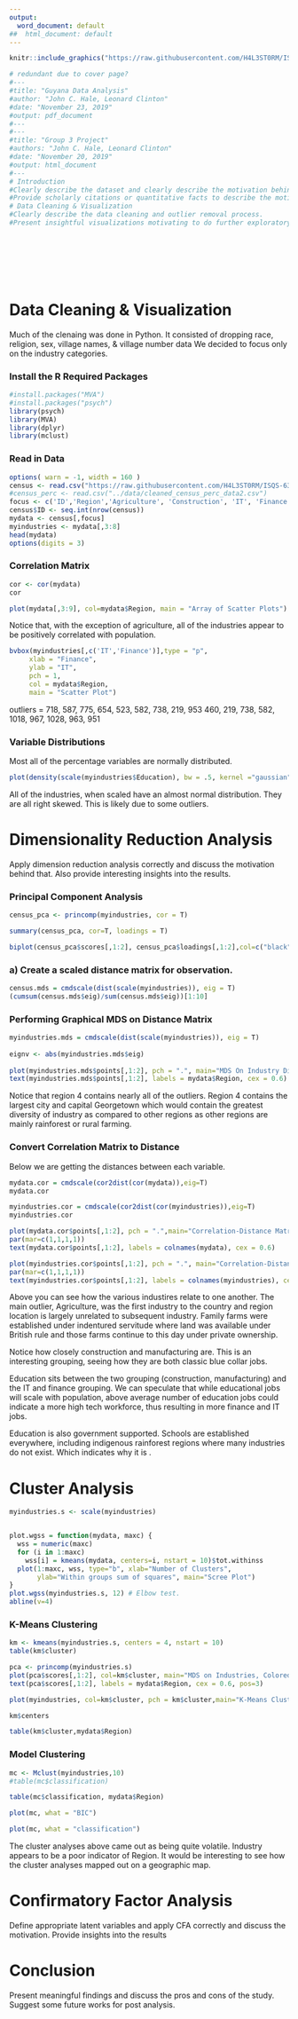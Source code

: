 ```yaml
---
output:
  word_document: default
##  html_document: default
---
```



```r
knitr::include_graphics("https://raw.githubusercontent.com/H4L3ST0RM/ISQS-6350-Group3-Project/master/Guyana/src/cover_page.jpg") # insert cover page

# redundant due to cover page?
#---
#title: "Guyana Data Analysis"
#author: "John C. Hale, Leonard Clinton"
#date: "November 23, 2019"
#output: pdf_document
#---
#---
#title: "Group 3 Project"
#authors: "John C. Hale, Leonard Clinton"
#date: "November 20, 2019"
#output: html_document
#---
# Introduction
#Clearly describe the dataset and clearly describe the motivation behind studying the data. 
#Provide scholarly citations or quantitative facts to describe the motivation
# Data Cleaning & Visualization
#Clearly describe the data cleaning and outlier removal process.
#Present insightful visualizations motivating to do further exploratory or confirmatory analysis.
```
&nbsp;

&nbsp;

&nbsp;

# Data Cleaning & Visualization

Much of the clenaing was done in Python. It consisted of dropping race, religion, sex, village names, & village number data We decided to focus only on the industry categories. 

### Install the R Required Packages
```r
#install.packages("MVA")
#install.packages("psych")
library(psych)
library(MVA)
library(dplyr)
library(mclust)
```

### Read in Data
```r
options( warn = -1, width = 160 )
census <- read.csv("https://raw.githubusercontent.com/H4L3ST0RM/ISQS-6350-Group3-Project/master/Guyana/data/cleaned_census_data2.csv")
#census_perc <- read.csv("../data/cleaned_census_perc_data2.csv")
focus <- c('ID','Region','Agriculture', 'Construction', 'IT', 'Finance', 'Education', 'Manufacturing', 'Population')
census$ID <- seq.int(nrow(census))
mydata <- census[,focus]
myindustries <- mydata[,3:8]
head(mydata)
options(digits = 3)

```

### Correlation Matrix
```r
cor <- cor(mydata)
cor
```
```r
plot(mydata[,3:9], col=mydata$Region, main = "Array of Scatter Plots")
```
Notice that, with the exception of agriculture, all of the industries appear to be positively correlated with population. 


```r
bvbox(myindustries[,c('IT','Finance')],type = "p",
     xlab = "Finance",
     ylab = "IT",
     pch = 1,
     col = mydata$Region,
     main = "Scatter Plot")
```
outliers = 718, 587, 775, 654, 523, 582, 738, 219, 953
           460, 219, 738, 582, 1018, 967, 1028, 963, 951

### Variable Distributions
Most all of the percentage variables are normally distributed.
```r
plot(density(scale(myindustries$Education), bw = .5, kernel ="gaussian"), main="Density Plot of Quantity Of Education Jobs")
```

All of the industries, when scaled have an almost normal distribution. They are all right skewed. This is likely due to some outliers. 

# Dimensionality Reduction Analysis
Apply dimension reduction analysis correctly and discuss the motivation behind that. Also provide interesting insights into the results.

### Principal Component Analysis

```r
census_pca <- princomp(myindustries, cor = T)

summary(census_pca, cor=T, loadings = T)
```
```r
biplot(census_pca$scores[,1:2], census_pca$loadings[,1:2],col=c("black", "red"), cex = 1, main="PCA-Biplot of Industries")
```

### a) Create a scaled distance matrix for observation.
```r
census.mds = cmdscale(dist(scale(myindustries)), eig = T) 
(cumsum(census.mds$eig)/sum(census.mds$eig))[1:10]
```

### Performing Graphical MDS on Distance Matrix
```r
myindustries.mds = cmdscale(dist(scale(myindustries)), eig = T) 
 
eignv <- abs(myindustries.mds$eig) 
 
plot(myindustries.mds$points[,1:2], pch = ".", main="MDS On Industry Distance Matrix (Village labeled by Region)")
text(myindustries.mds$points[,1:2], labels = mydata$Region, cex = 0.6) 
```

Notice that region 4 contains nearly all of the outliers.  Region 4 contains the largest city and capital Georgetown which would contain the greatest diversity of industry as compared to other regions as other regions are mainly rainforest or rural farming.



### Convert Correlation Matrix to Distance

Below we are getting the distances between each variable. 

```r
mydata.cor = cmdscale(cor2dist(cor(mydata)),eig=T)
mydata.cor
```

```r
myindustries.cor = cmdscale(cor2dist(cor(myindustries)),eig=T)
myindustries.cor
```

```r
plot(mydata.cor$points[,1:2], pch = ".",main="Correlation-Distance Matrix")
par(mar=c(1,1,1,1))
text(mydata.cor$points[,1:2], labels = colnames(mydata), cex = 0.6)

```

```r
plot(myindustries.cor$points[,1:2], pch = ".", main="Correlation-Distance Matrix (Only Industries)")
par(mar=c(1,1,1,1))
text(myindustries.cor$points[,1:2], labels = colnames(myindustries), cex = 0.6)
```

Above you can see how the various industires relate to one another.  The main outlier, Agriculture, was the first industry to the country and region location is largely unrelated to subsequent industry.  Family farms were established under indentured servitude where land was available under British rule and those farms continue to this day under private ownership. 

Notice how closely construction and manufacturing are. This is an interesting grouping, seeing how they are both classic blue collar jobs. 

Education sits between the two grouping (construction, manufacturing) and the IT and finance grouping. We can speculate that while educational jobs will scale with population, above average number of education jobs could indicate a more high tech workforce, thus resulting in more finance and IT jobs.

Education is also government supported.  Schools are established everywhere, including indigenous rainforest regions where many industries do not exist. Which indicates why it is .

# Cluster Analysis

```r
myindustries.s <- scale(myindustries)


plot.wgss = function(mydata, maxc) {
  wss = numeric(maxc)
  for (i in 1:maxc)
    wss[i] = kmeans(mydata, centers=i, nstart = 10)$tot.withinss
  plot(1:maxc, wss, type="b", xlab="Number of Clusters",
       ylab="Within groups sum of squares", main="Scree Plot")
} 
plot.wgss(myindustries.s, 12) # Elbow test.
abline(v=4)
```
### K-Means Clustering
```r
km <- kmeans(myindustries.s, centers = 4, nstart = 10)
table(km$cluster)
```

```r
pca <- princomp(myindustries.s)
plot(pca$scores[,1:2], col=km$cluster, main="MDS on Industries, Colored by K-Means Clustering (K=4)")
text(pca$scores[,1:2], labels = mydata$Region, cex = 0.6, pos=3) 

```
```r
plot(myindustries, col=km$cluster, pch = km$cluster,main="K-Means Clustering Scatter Plots (K=4)")
```

```r
km$centers
```
```r
table(km$cluster,mydata$Region)
```
### Model Clustering
```r
mc <- Mclust(myindustries,10)
#table(mc$classification)
```
```r
table(mc$classification, mydata$Region)
```
```r
plot(mc, what = "BIC")
```


```r
plot(mc, what = "classification")
```

The cluster analyses above came out as being quite volatile. Industry appears to be a poor indicator of Region. It would be interesting to see how the cluster analyses mapped out on a geographic map.

# Confirmatory Factor Analysis
Define appropriate latent variables and apply CFA correctly and discuss the motivation.
Provide insights into the results

# Conclusion
 Present meaningful findings and discuss the pros and cons of the study.
Suggest some future works for post analysis.








